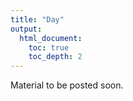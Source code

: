 ```yaml
---
title: "Day"
output:
  html_document:
    toc: true
    toc_depth: 2
---
```


Material to be posted soon.